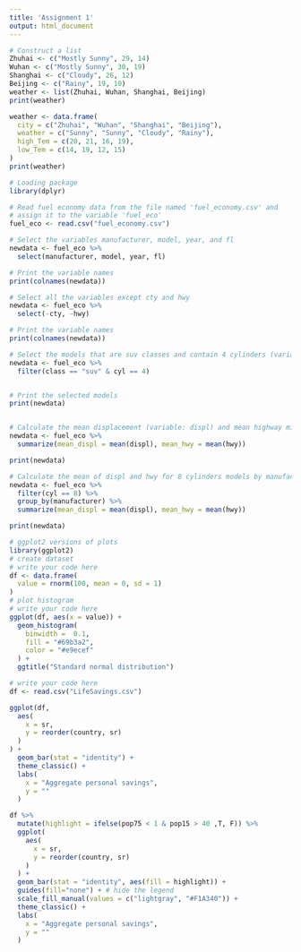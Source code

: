```yaml
---
title: 'Assignment 1'
output: html_document
---
```


```r
# Construct a list
Zhuhai <- c("Mostly Sunny", 29, 14)
Wuhan <- c("Mostly Sunny", 30, 19)
Shanghai <- c("Cloudy", 26, 12)
Beijing <- c("Rainy", 19, 10)
weather <- list(Zhuhai, Wuhan, Shanghai, Beijing)
print(weather)
```


```r
weather <- data.frame(
  city = c("Zhuhai", "Wuhan", "Shanghai", "Beijing"),
  weather = c("Sunny", "Sunny", "Cloudy", "Rainy"),
  high_Tem = c(20, 21, 16, 19),
  low_Tem = c(14, 19, 12, 15)
)
print(weather)
```


```r
# Loading package
library(dplyr)

# Read fuel economy data from the file named 'fuel_economy.csv' and
# assign it to the variable 'fuel_eco'
fuel_eco <- read.csv("fuel_economy.csv")

# Select the variables manufacturer, model, year, and fl
newdata <- fuel_eco %>%
  select(manufacturer, model, year, fl)

# Print the variable names
print(colnames(newdata))

# Select all the variables except cty and hwy
newdata <- fuel_eco %>%
  select(-cty, -hwy)

# Print the variable names
print(colnames(newdata))

# Select the models that are suv classes and contain 4 cylinders (variable: cyl)
newdata <- fuel_eco %>%
  filter(class == "suv" & cyl == 4)


# Print the selected models
print(newdata)


# Calculate the mean displacement (variable: displ) and mean highway miles per gallon (variable: hwy)
newdata <- fuel_eco %>%
  summarize(mean_displ = mean(displ), mean_hwy = mean(hwy))

print(newdata)

# Calculate the mean of displ and hwy for 8 cylinders models by manufacture
newdata <- fuel_eco %>%
  filter(cyl == 8) %>%
  group_by(manufacturer) %>%
  summarize(mean_displ = mean(displ), mean_hwy = mean(hwy))

print(newdata)
```

```r
# ggplot2 versions of plots
library(ggplot2)
# create dataset
# write your code here
df <- data.frame(
  value = rnorm(100, mean = 0, sd = 1)
)
# plot histogram
# write your code here
ggplot(df, aes(x = value)) +
  geom_histogram(
    binwidth =  0.1,
    fill = "#69b3a2",
    color = "#e9ecef"
  ) +
  ggtitle("Standard normal distribution")

```

```r
# write your code here
df <- read.csv("LifeSavings.csv")

ggplot(df,
  aes(
    x = sr,
    y = reorder(country, sr)
  )
) +
  geom_bar(stat = "identity") +
  theme_classic() +
  labs(
    x = "Aggregate personal savings",
    y = ""
  )
```
```r
df %>%
  mutate(highlight = ifelse(pop75 < 1 & pop15 > 40 ,T, F)) %>%
  ggplot(
    aes(
      x = sr,
      y = reorder(country, sr)
    )
  ) +
  geom_bar(stat = "identity", aes(fill = highlight)) +
  guides(fill="none") + # hide the legend
  scale_fill_manual(values = c("lightgray", "#F1A340")) +
  theme_classic() +
  labs(
    x = "Aggregate personal savings",
    y = ""
  )
```